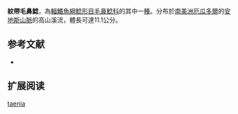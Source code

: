 {{Speciesbox
| name = 紋帶毛鼻鯰
| image = 
| image_width = 
| status = NE
| status_system = IUCN3.1
| genus = Trichomycterus
| species = taenia
| authority = [[Kner|Kner]], 1863
| synonyms = *''Trichomycterus taenium''<br /><small>Kner, 1863</small>
}}

'''紋帶毛鼻鯰'''，為[[輻鰭魚綱|輻鰭魚綱]][[鯰形目|鯰形目]][[毛鼻鯰科|毛鼻鯰科]]的其中一[[種|種]]。分布於[[南美洲|南美洲]][[厄瓜多爾|厄瓜多爾]]的[[安地斯山脈|安地斯山脈]]的高山溪流，體長可達11.1公分。

==参考文献==
*{{FishBase_species|genus=Trichomycterus|species=taenia|year=2011|month=12}}

== 扩展阅读 ==
{{refbegin}}
{{wikispecies-inline|Trichomycterus taenia|紋帶毛鼻鯰}}
{{refend}}
{{Taxonbar|from=Q3765602}}

[[Category:毛鼻鯰属|taenia]]


{{鯰形目小作品}}